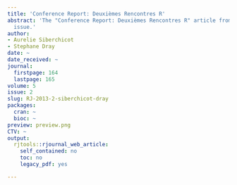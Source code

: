 ```yaml
---
title: 'Conference Report: Deuxièmes Rencontres R'
abstract: 'The "Conference Report: Deuxièmes Rencontres R" article from the 2013-2
  issue.'
author:
- Aurelie Siberchicot
- Stephane Dray
date: ~
date_received: ~
journal:
  firstpage: 164
  lastpage: 165
volume: 5
issue: 2
slug: RJ-2013-2-siberchicot-dray
packages:
  cran: ~
  bioc: ~
preview: preview.png
CTV: ~
output:
  rjtools::rjournal_web_article:
    self_contained: no
    toc: no
    legacy_pdf: yes

---
```

